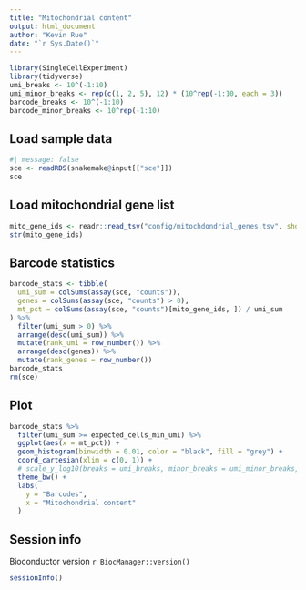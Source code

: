 ```yaml
---
title: "Mitochondrial content"
output: html_document
author: "Kevin Rue"
date: "`r Sys.Date()`"
---
```


```r
library(SingleCellExperiment)
library(tidyverse)
umi_breaks <- 10^(-1:10)
umi_minor_breaks <- rep(c(1, 2, 5), 12) * (10^rep(-1:10, each = 3))
barcode_breaks <- 10^(-1:10)
barcode_minor_breaks <- 10^rep(-1:10)
```

## Load sample data

```r
#| message: false
sce <- readRDS(snakemake@input[["sce"]])
sce
```

## Load mitochondrial gene list

```r
mito_gene_ids <- readr::read_tsv("config/mitochdondrial_genes.tsv", show_col_types = FALSE)[["gene_id"]]
str(mito_gene_ids)
```

## Barcode statistics

```r
barcode_stats <- tibble(
  umi_sum = colSums(assay(sce, "counts")),
  genes = colSums(assay(sce, "counts") > 0),
  mt_pct = colSums(assay(sce, "counts")[mito_gene_ids, ]) / umi_sum
) %>% 
  filter(umi_sum > 0) %>% 
  arrange(desc(umi_sum)) %>% 
  mutate(rank_umi = row_number()) %>% 
  arrange(desc(genes)) %>% 
  mutate(rank_genes = row_number())
barcode_stats
rm(sce)
```

## Plot

```r
barcode_stats %>% 
  filter(umi_sum >= expected_cells_min_umi) %>% 
  ggplot(aes(x = mt_pct)) +
  geom_histogram(binwidth = 0.01, color = "black", fill = "grey") +
  coord_cartesian(xlim = c(0, 1)) +
  # scale_y_log10(breaks = umi_breaks, minor_breaks = umi_minor_breaks, labels = label_number(scale_cut = cut_short_scale())) +
  theme_bw() +
  labs(
    y = "Barcodes",
    x = "Mitochondrial content"
  )
```

## Session info

Bioconductor version `r BiocManager::version()`

```r
sessionInfo()
```
